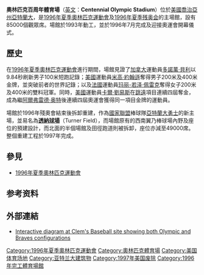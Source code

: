 {{Infobox _Stadium |
  stadium_name      = 奧林匹克百周年體育場<br> Centennial Olympic Stadium |
  image             = [[File:JO_Atlanta_1996_-_Stade.jpg|300px]] |
  location          = 755 Hank Aaron Drive SE, Atlanta, Georgia 30315 |
  broke_ground      = 1993年7月10日 |
  opened            = 1996年7月19日 |
  closed            = 1996年8月27日 |
  demolished        = 1996年8月27日<br>（重建為[[透納球場|透納球場]]）<br> |
  owner             = 亞特蘭大奧組委 |
  operator          = |
  surface           = 草地|
  construction_cost = 2億7百萬[[美元|美元]] |
  architect         = Heery International; Rosser International; Williams-Russell and Johnson; Ellerbe Becket |
  tenants           = [[1996年夏季奧林匹克運動會|1996年夏季奧林匹克運動會]]|
seating_capacity  = 85,000 
}}

'''奧林匹克百周年體育場'''（[[英文|英文]]：'''Centennial Olympic Stadium'''）位於[[美國|美國]][[喬治亞州|喬治亞州]][[亞特蘭大|亞特蘭大]]，是[[1996年夏季奧林匹克運動會|1996年夏季奧林匹克運動會]]及[[1996年夏季残奥会|1996年夏季残奥会]]的主場館，設有85000個觀眾席。場館於1993年動工，並於1996年7月完成及迎接奧運會開幕儀式。
== 歷史 ==

在[[1996年夏季奧林匹克運動會|1996年夏季奧林匹克運動會]]進行期間，場館見證了[[加拿大|加拿大]]運動員[[多諾萬·貝利|多諾萬·貝利]]以9.84秒刷新男子100米短跑記錄；[[美國|美國]]運動員[[迈克尔·约翰逊_(田径运动员)|米高·約翰遜]]奪得男子200米及400米金牌，並突破前者的世界記錄；以及[[法國|法國]]運動員[[玛丽-若泽·佩雷克|玛丽-若泽·佩雷克]]奪得女子200米及400米的雙料冠軍。同時，[[美國|美國]]運動員[[卡爾·劉易斯|卡爾·劉易斯]]在[[跳遠|跳遠]]項目連續四屆奪金，成為繼[[阿爾弗雷德·奥特|阿爾弗雷德·奥特]]後連續四屆奧運會獲得同一項目金牌的運動員。

場館於1996年殘奧會結束後拆卸重建，作為[[國家聯盟|國家聯盟]]棒球隊[[亞特蘭大勇士|亞特蘭大勇士]]的新主場，並易名為'''[[透納球場|透納球場]]'''（Turner Field），而場館原有的西南翼乃棒球場內野及座位的預建設計，而北面的半個場館及田徑跑道則被拆卸，座位亦減至49000席。整個重建工程於1997年完成。

==參見==
*[[1996年夏季奧林匹克運動會|1996年夏季奧林匹克運動會]]
==参考资料==
{{reflist}}

==外部連結==
*[http://www.andrewclem.com/Baseball/TurnerField.html Interactive diagram at Clem's Baseball site showing both Olympic and Braves configurations] {{Wayback|url=http://www.andrewclem.com/Baseball/TurnerField.html |date=20200621050343 }}

{{coord|33|44|08|N|84|23|22|W|region:US_type:landmark|display=title}}

<div style="text-align: center;">
{{Summer Olympic stadia}}
</div>

[[Category:1996年夏季奧林匹克運動會|Category:1996年夏季奧林匹克運動會]]
[[Category:奧林匹克體育場|Category:奧林匹克體育場]]
[[Category:美国体育场地|Category:美国体育场地]]
[[Category:亚特兰大建筑物|Category:亚特兰大建筑物]]
[[Category:1997年美国废除|Category:1997年美国废除]]
[[Category:1996年完工體育場館|Category:1996年完工體育場館]]